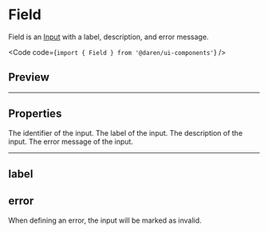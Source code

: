 
# Field

Field is an [Input](/input) with a label, description, and error message.

<Code code={`import { Field } from '@daren/ui-components'`} />

## Preview

<Preview>
  <div className="space-y-2">
    <Field name="preview-field" label="label" description="description field" />
  </div>
</Preview>

---

## Properties

<Properties>
  <Property name="name" type="string" required>
    The identifier of the input.
  </Property>
  <Property name="label" type="string">
    The label of the input.
  </Property>
  <Property name="description" type="string">
    The description of the input.
  </Property>
  <Property name="error" type="string">
    The error message of the input.
  </Property>
</Properties>

---

## label

<Preview>
  <div className="space-y-2">
    <Field label="example label" />
  </div>
</Preview>

## error

When defining an error, the input will be marked as invalid.

<Preview>
  <div className="space-y-2">
    <Field label="example label" error="this is an example error" />
  </div>
</Preview>
